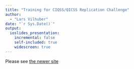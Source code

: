 ```yaml
---
title: "Training for CIQSS/QICSS Replication Challenge"
author: 
  - "Lars Vilhuber"
date: "`r Sys.Date()`"
output: 
  ioslides_presentation:
    incremental: false
    self-included: true
    widescreen: true
---
```


Please see [the newer site](https://labordynamicsinstitute.github.io/replicability-training-presentation-qicss/)